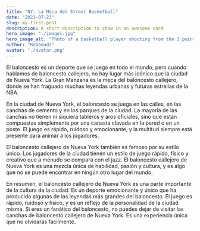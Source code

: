 ```yaml
---
title: "NY: La Meca del Street Basketball"
date: "2021-07-23"
slug: my-first-post
description: A short description to show in an awesome card
hero_image: "./image1.jpg"
hero_image_alt: "Photo of a basketball player shooting from the 3 point line"
author: "Robemadz"
avatar: "./avatar.png"
---
```


El baloncesto es un deporte que se juega en todo el mundo, pero cuando hablamos de baloncesto callejero, no hay lugar más icónico que la ciudad de Nueva York. La Gran Manzana es la meca del baloncesto callejero, donde se han fraguado muchas leyendas urbanas y futuras estrellas de la NBA.

En la ciudad de Nueva York, el baloncesto se juega en las calles, en las canchas de cemento y en los parques de la ciudad. La mayoría de las canchas no tienen ni siquiera tableros y aros oficiales, sino que están compuestas simplemente por una canasta clavada en la pared o en un poste. El juego es rápido, ruidoso y emocionante, y la multitud siempre está presente para animar a los jugadores.

El baloncesto callejero de Nueva York también es famoso por su estilo único. Los jugadores de la ciudad tienen un estilo de juego rápido, físico y creativo que a menudo se compara con el jazz. El baloncesto callejero de Nueva York es una mezcla única de habilidad, pasión y cultura, y es algo que no se puede encontrar en ningún otro lugar del mundo.

En resumen, el baloncesto callejero de Nueva York es una parte importante de la cultura de la ciudad. Es un deporte emocionante y único que ha producido algunas de las leyendas más grandes del baloncesto. El juego es rápido, ruidoso y físico, y es un reflejo de la personalidad de la ciudad misma. Si eres un fanático del baloncesto, no puedes dejar de visitar las canchas de baloncesto callejero de Nueva York. Es una experiencia única que no olvidarás fácilmente.
